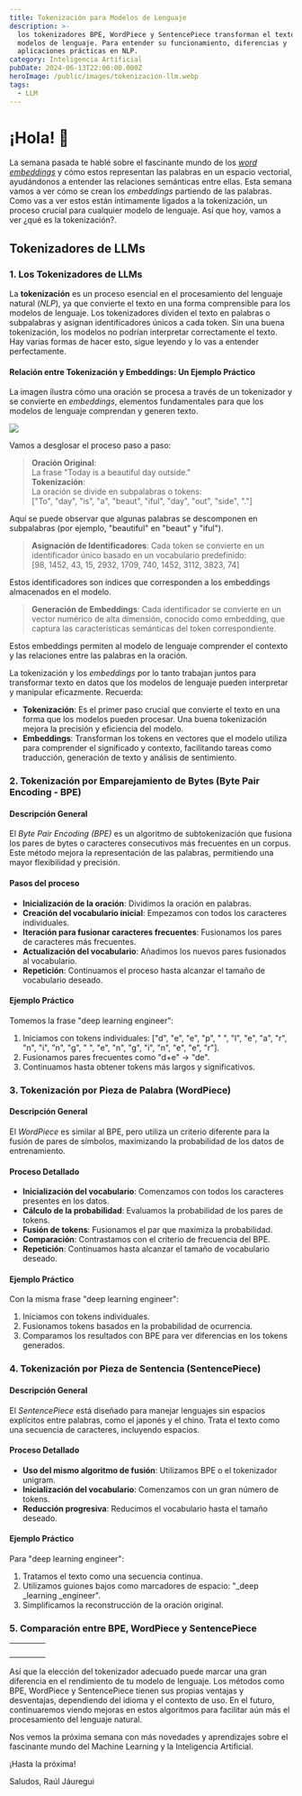 ```yaml
---
title: Tokenización para Modelos de Lenguaje
description: >-
  los tokenizadores BPE, WordPiece y SentencePiece transforman el texto para
  modelos de lenguaje. Para entender su funcionamiento, diferencias y
  aplicaciones prácticas en NLP.
category: Inteligencia Artificial
pubDate: 2024-06-13T22:00:00.000Z
heroImage: /public/images/tokenizacion-llm.webp
tags:
  - LLM
---
```


# ¡Hola! 🌟

La semana pasada te hablé sobre el fascinante mundo de los *[word embeddings](https://mindfulml.vialabsdigital.com/post/semantica-inteligencia-artificial/ "word embeddings")* y cómo estos representan las palabras en un espacio vectorial, ayudándonos a entender las relaciones semánticas entre ellas. Esta semana vamos a ver cómo se crean los *embeddings* partiendo de las palabras. Como vas a ver estos están íntimamente ligados a la tokenización, un proceso crucial para cualquier modelo de lenguaje. Así que hoy, vamos a ver ¿qué es la tokenización?.

## Tokenizadores de LLMs

### 1. Los Tokenizadores de LLMs

La **tokenización** es un proceso esencial en el procesamiento del lenguaje natural (*NLP*), ya que convierte el texto en una forma comprensible para los modelos de lenguaje. Los tokenizadores dividen el texto en palabras o subpalabras y asignan identificadores únicos a cada token. Sin una buena tokenización, los modelos no podrían interpretar correctamente el texto. Hay varias formas de hacer esto, sigue leyendo y lo vas a entender perfectamente.

#### Relación entre Tokenización y Embeddings: Un Ejemplo Práctico

La imagen ilustra cómo una oración se procesa a través de un tokenizador y se convierte en *embeddings*, elementos fundamentales para que los modelos de lenguaje comprendan y generen texto.

![](public/images/tokenizacion_1.jpg)

Vamos a desglosar el proceso paso a paso:

> **Oración Original**: \
> La frase "Today is a beautiful day outside."\
> **Tokenización**: \
> La oración se divide en subpalabras o tokens: \
> \["To", "day", "is", "a", "beaut", "iful", "day", "out", "side", "."]

Aquí se puede observar que algunas palabras se descomponen en subpalabras (por ejemplo, "beautiful" en "beaut" y "iful").

> **Asignación de Identificadores**: Cada token se convierte en un identificador único basado en un vocabulario predefinido:\
> \[98, 1452, 43, 15, 2932, 1709, 740, 1452, 3112, 3823, 74]

Estos identificadores son índices que corresponden a los embeddings almacenados en el modelo.

> **Generación de Embeddings**: Cada identificador se convierte en un vector numérico de alta dimensión, conocido como embedding, que captura las características semánticas del token correspondiente.

Estos embeddings permiten al modelo de lenguaje comprender el contexto y las relaciones entre las palabras en la oración.

La tokenización y los *embeddings* por lo tanto trabajan juntos para transformar texto en datos que los modelos de lenguaje pueden interpretar y manipular eficazmente. Recuerda:

* **Tokenización**: Es el primer paso crucial que convierte el texto en una forma que los modelos pueden procesar. Una buena tokenización mejora la precisión y eficiencia del modelo.
* **Embeddings**: Transforman los tokens en vectores que el modelo utiliza para comprender el significado y contexto, facilitando tareas como traducción, generación de texto y análisis de sentimiento.

### 2. Tokenización por Emparejamiento de Bytes (Byte Pair Encoding - BPE)

#### Descripción General

El *Byte Pair Encoding (BPE)* es un algoritmo de subtokenización que fusiona los pares de bytes o caracteres consecutivos más frecuentes en un corpus. Este método mejora la representación de las palabras, permitiendo una mayor flexibilidad y precisión.

#### Pasos del proceso

* **Inicialización de la oración**: Dividimos la oración en palabras.
* **Creación del vocabulario inicial**: Empezamos con todos los caracteres individuales.
* **Iteración para fusionar caracteres frecuentes**: Fusionamos los pares de caracteres más frecuentes.
* **Actualización del vocabulario**: Añadimos los nuevos pares fusionados al vocabulario.
* **Repetición**: Continuamos el proceso hasta alcanzar el tamaño de vocabulario deseado.

#### Ejemplo Práctico

Tomemos la frase "deep learning engineer":

1. Iniciamos con tokens individuales: \["d", "e", "e", "p", " ", "l", "e", "a", "r", "n", "i", "n", "g", " ", "e", "n", "g", "i", "n", "e", "e", "r"].
2. Fusionamos pares frecuentes como "d+e" -> "de".
3. Continuamos hasta obtener tokens más largos y significativos.

### 3. Tokenización por Pieza de Palabra (WordPiece)

#### Descripción General

El *WordPiece* es similar al BPE, pero utiliza un criterio diferente para la fusión de pares de símbolos, maximizando la probabilidad de los datos de entrenamiento.

#### Proceso Detallado

* **Inicialización del vocabulario**: Comenzamos con todos los caracteres presentes en los datos.
* **Cálculo de la probabilidad**: Evaluamos la probabilidad de los pares de tokens.
* **Fusión de tokens**: Fusionamos el par que maximiza la probabilidad.
* **Comparación**: Contrastamos con el criterio de frecuencia del BPE.
* **Repetición**: Continuamos hasta alcanzar el tamaño de vocabulario deseado.

#### Ejemplo Práctico

Con la misma frase "deep learning engineer":

1. Iniciamos con tokens individuales.
2. Fusionamos tokens basados en la probabilidad de ocurrencia.
3. Comparamos los resultados con BPE para ver diferencias en los tokens generados.

### 4. Tokenización por Pieza de Sentencia (SentencePiece)

#### Descripción General

El *SentencePiece* está diseñado para manejar lenguajes sin espacios explícitos entre palabras, como el japonés y el chino. Trata el texto como una secuencia de caracteres, incluyendo espacios.

#### Proceso Detallado

* **Uso del mismo algoritmo de fusión**: Utilizamos BPE o el tokenizador unigram.
* **Inicialización del vocabulario**: Comenzamos con un gran número de tokens.
* **Reducción progresiva**: Reducimos el vocabulario hasta el tamaño deseado.

#### Ejemplo Práctico

Para "deep learning engineer":

1. Tratamos el texto como una secuencia continua.
2. Utilizamos guiones bajos como marcadores de espacio: "\_deep \_learning \_engineer".
3. Simplificamos la reconstrucción de la oración original.

### 5. Comparación entre BPE, WordPiece y SentencePiece

|   |   |   |   |
| - | - | - | - |
|   |   |   |   |
|   |   |   |   |
|   |   |   |   |
|   |   |   |   |

Así que la elección del tokenizador adecuado puede marcar una gran diferencia en el rendimiento de tu modelo de lenguaje. Los métodos como BPE, WordPiece y SentencePiece tienen sus propias ventajas y desventajas, dependiendo del idioma y el contexto de uso. En el futuro, continuaremos viendo mejoras en estos algoritmos para facilitar aún más el procesamiento del lenguaje natural.

Nos vemos la próxima semana con más novedades y aprendizajes sobre el fascinante mundo del Machine Learning y la Inteligencia Artificial.

¡Hasta la próxima!

Saludos,
Raúl Jáuregui
